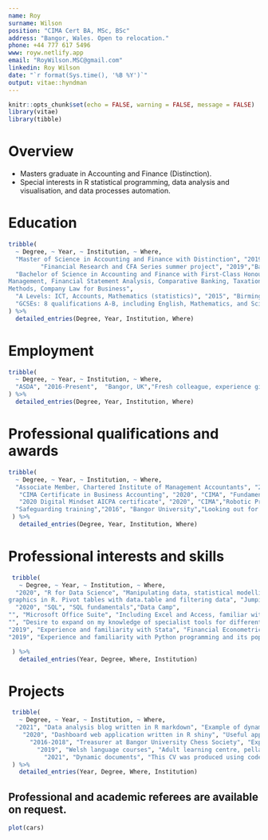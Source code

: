 ```yaml
---
name: Roy
surname: Wilson
position: "CIMA Cert BA, MSc, BSc"
address: "Bangor, Wales. Open to relocation."
phone: +44 777 617 5496
www: royw.netlify.app
email: "RoyWilson.MSC@gmail.com"
linkedin: Roy Wilson
date: "`r format(Sys.time(), '%B %Y')`"
output: vitae::hyndman
---
```


```r
knitr::opts_chunk$set(echo = FALSE, warning = FALSE, message = FALSE)
library(vitae)
library(tibble)
```

# Overview
 * Masters graduate in Accounting and Finance (Distinction). 
 * Special interests in R statistical programming, data analysis and visualisation, and data processes automation.

# Education

```r

tribble(
  ~ Degree, ~ Year, ~ Institution, ~ Where,
  "Master of Science in Accounting and Finance with Distinction", "2019", "Bangor University", "Financial Analysis (78%), Management Accounting (83%), Accounting Theory (81%), Financial Econometrics (65%), Research Methods (71%), Advanced Financial Reporting and Regulation (81%), International Financial Markets (64%)",
         "Financial Research and CFA Series summer project", "2019","Bangor University & Fitch Learning","Covered the CFA Level 1 syllabus with mock exam and 2 financial research assignments", 
  "Bachelor of Science in Accounting and Finance with First-Class Honours", "2018", "Bangor University", "Investment, Advanced Corporate Finance, Auditing, Advanced Investment Theory and Practice, Corporate Risk
Management, Financial Statement Analysis, Comparative Banking, Taxation, Advanced Accounting Theory and Practice, Statistical
Methods, Company Law for Business",
  "A Levels: ICT, Accounts, Mathematics (statistics)", "2015", "Birmingham Metropolitan College", "Birmingham, UK",
  "GCSEs: 8 qualifications A-B, including English, Mathematics, and Sciences", "2013", "Beamont Collegiate Academy", "Warrington, UK"
) %>% 
  detailed_entries(Degree, Year, Institution, Where)
```

# Employment

```r
tribble(
  ~ Degree, ~ Year, ~ Institution, ~ Where,
  "ASDA", "2016-Present",  "Bangor, UK","Fresh colleague, experience giving great customer service"
) %>% 
  detailed_entries(Degree, Year, Institution, Where)
```

# Professional qualifications and awards

```r
tribble(
  ~ Degree, ~ Year, ~ Institution, ~ Where,
  "Associate Member, Chartered Institute of Management Accountants", "2021", "CIMA", "Active associate member for 2021",
   "CIMA Certificate in Business Accounting", "2020", "CIMA", "Fundamentals of Business Economics, Management Accounting, Financial Accounting, Ethics, Corporate Governance and Business Law",
   "2020 Digital Mindset AICPA certificate", "2020", "CIMA","Robotic Process Automation (RPA), blockchain technology, human intelligence, data analysis theory and the future of finance",
  "Safeguarding training","2016", "Bangor University","Looking out for the vulnerable in society"
 ) %>%
   detailed_entries(Degree, Year, Institution, Where)
```

# Professional interests and skills

```r

 tribble(
   ~ Degree, ~ Year, ~ Institution, ~ Where,
  "2020", "R for Data Science", "Manipulating data, statistical modelling, functional programming, and advanced
graphics in R. Pivot tables with data.table and filtering data", "Jumping Rivers RSS Accredited",
  "2020", "SQL", "SQL fundamentals","Data Camp",
"", "Microsoft Office Suite", "Including Excel and Access, familiar with data functions (e.g. pivot tables) and working with relational databases","",
"", "Desire to expand on my knowledge of specialist tools for different applications.", "","",
"2019", "Experience and familiarity with Stata", "Financial Econometrics","Bangor University",
"2019", "Experience and familiarity with Python programming and its popular libraries", "Including NumPy and Pandas","Bangor Doctoral school"

 ) %>%
   detailed_entries(Year, Degree, Where, Institution)
```

# Projects

```r
 tribble(
   ~ Degree, ~ Year, ~ Institution, ~ Where,
  "2021", "Data analysis blog written in R markdown", "Example of dynamicly produced articles and a useful resource to keep track of useful code snippets", "RoyW.netlify.app",
    "2020", "Dashboard web application written in R shiny", "Useful application for designing High Entropy Alloys (HEAs)", "JackWilson.shinyapps.io/cterom/",
      "2016-2018", "Treasurer at Bangor University Chess Society", "Experience running interactive sessions; undertook a teaching role; managing purchases and the society's budget", "Bangor University",
        "2019", "Welsh language courses", "Adult learning centre, pellach/further equivalent to level B2 in the Common European Framework of Reference for Languages (CEFR).", "Bangor University",
          "2021", "Dynamic documents", "This CV was produced using code in R using the {vitae} package.", "",
 ) %>%
   detailed_entries(Year, Degree, Where, Institution)
```


## Professional and academic referees are available on request. 
```r
plot(cars)
```
